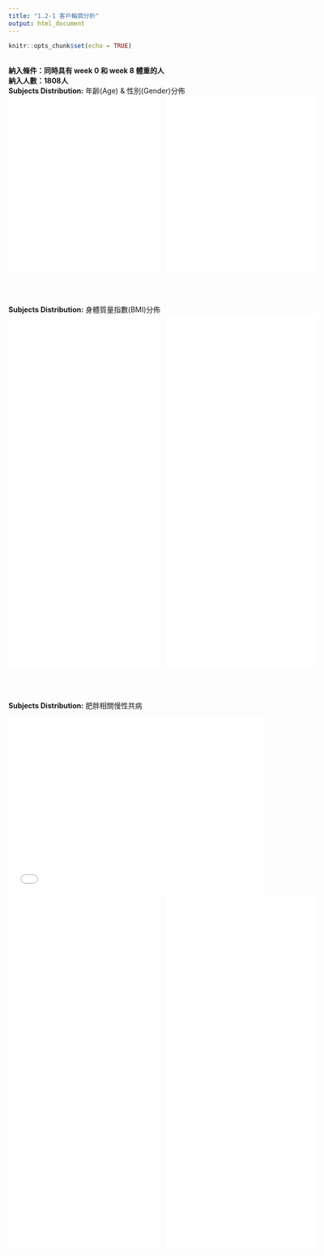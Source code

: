 ```yaml
---
title: "1.2-1 客戶輪廓分析"
output: html_document
---
```


```r
knitr::opts_chunk$set(echo = TRUE)
```
<br>
**納入條件：同時具有 week 0 和 week 8 體重的人**  <br>
**納入人數：1808人** <br>
**Subjects Distribution:** 年齡(Age) & 性別(Gender)分佈 <br>
<div style="display:flex; gap:10px; justify-content:space-around; max-width:2000px; margin:auto;">
<iframe src="pie_wl_01.html" width="100%" style="max-width:650px;" height="350px" scrolling="no"  frameborder="0"></iframe>
<iframe src="pie_wl_02.html" width="100%" style="max-width:650px;" height="350px" scrolling="no" frameborder="0"></iframe>
</div>

<br>
<br>


**Subjects Distribution:** 身體質量指數(BMI)分佈 <br>
<div style="display:flex; gap:10px; justify-content:space-around; max-width:2000px; margin:auto;">
<iframe src="pie_wl_03.html" width="100%" style="max-width:650px;" height="350px" scrolling="no" frameborder="0"></iframe>
<iframe src="pie_wl_04.html" width="100%" style="max-width:650px;" height="350px" scrolling="no" frameborder="0"></iframe>
</div>

<div style="display:flex; gap:10px; justify-content:space-around; max-width:2000px; margin:auto;">
<iframe src="pie_wl_03_2.html" width="100%" style="max-width:650px;" height="350px" scrolling="no" frameborder="0"></iframe>
<iframe src="pie_wl_04_2.html" width="100%" style="max-width:650px;" height="350px" scrolling="no" frameborder="0"></iframe>
</div>

<br>
<br>

**Subjects Distribution:** 肥胖相關慢性共病 <br>


<iframe src="pie_wl_05_MetX.html" width="100%" style="max-width:650px;" height="350px" scrolling="no" frameborder="0"></iframe>

<div style="display:flex; gap:10px; justify-content:space-around; max-width:2000px; margin:auto;">
<iframe src="pie_wl_05_DM.html" width="100%" style="max-width:650px;" height="350px" scrolling="no" frameborder="0"></iframe>
<iframe src="pie_wl_05_Ins.html" width="100%" style="max-width:650px;" height="350px" scrolling="no" frameborder="0"></iframe>
</div>

<div style="display:flex; gap:10px; justify-content:space-around; max-width:2000px; margin:auto;">
<iframe src="pie_wl_05_HLP.html" width="100%" style="max-width:650px;" height="350px" scrolling="no" frameborder="0"></iframe>
<iframe src="pie_wl_05_HTN.html" width="100%" style="max-width:650px;" height="350px" scrolling="no" frameborder="0"></iframe>
</div>





